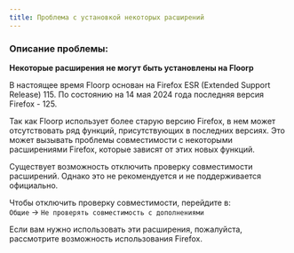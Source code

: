 ```yaml
---
title: Проблема с установкой некоторых расширений
---
```



### **Описание проблемы:**
**Некоторые расширения не могут быть установлены на Floorp**

В настоящее время Floorp основан на Firefox ESR (Extended Support Release) 115. По состоянию на 14 мая 2024 года последняя версия Firefox - 125.

Так как Floorp использует более старую версию Firefox, в нем может отсутствовать ряд функций, присутствующих в последних версиях. Это может вызывать проблемы совместимости с некоторыми расширениями Firefox, которые зависят от этих новых функций.

Существует возможность отключить проверку совместимости расширений. Однако это не рекомендуется и не поддерживается официально.

Чтобы отключить проверку совместимости, перейдите в:\
`Общие` -> `Не проверять совместимость с дополнениями`

Если вам нужно использовать эти расширения, пожалуйста, рассмотрите возможность использования Firefox.

<Support />
